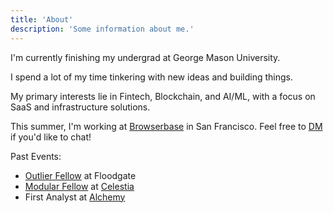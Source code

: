 ```yaml
---
title: 'About'
description: 'Some information about me.'
---
```


I'm currently finishing my undergrad at George Mason University. 

I spend a lot of my time tinkering with new ideas and building things.

My primary interests lie in Fintech, Blockchain, and AI/ML, with a focus on SaaS and infrastructure solutions.

This summer, I'm working at [Browserbase](https://www.browserbase.com/) in San Francisco. Feel free to [DM](https://x.com/alexdphan) if you'd like to chat!

Past Events:

- [Outlier Fellow](https://www.outliers.build/) at Floodgate
- [Modular Fellow](https://blog.celestia.org/introducing-modular-fellows/) at [Celestia](https://celestia.org/)
- First Analyst at [Alchemy](https://www.alchemy.com/)
